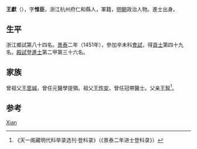 {{Otheruses|other=名为王獻的其他人物|王獻 (嘉靖進士)}}
'''王獻'''（{{bd|1435年||？}}），字'''惟臣'''，浙江杭州府仁和縣人，軍籍，[[明朝|明朝]]政治人物。進士出身。

== 生平 ==
浙江鄉試第八十四名。[[景泰|景泰]]二年（1451年），參加辛未科[[會試|會試]]，得[[貢士|貢士]]第四十九名。[[殿試|殿試]]登[[進士|進士]]第二甲第三十六名。

== 家族 ==
曾祖父[[王思誠|王思誠]]，曾任元醫學提領。祖父[[王性安|王性安]]，曾任冠帶醫士。父亲[[王智|王智]]<ref>《天一阁藏明代科举录选刊·登科录》（《景泰二年进士登科录》）</ref>。

== 参考 ==
{{reflist}}

{{明朝人物小作品}}
{{景泰二年辛未科殿試金榜}}

{{Authority control}}
{{DEFAULTSORT:Wang王}}
[[Category:王姓|Xian]]